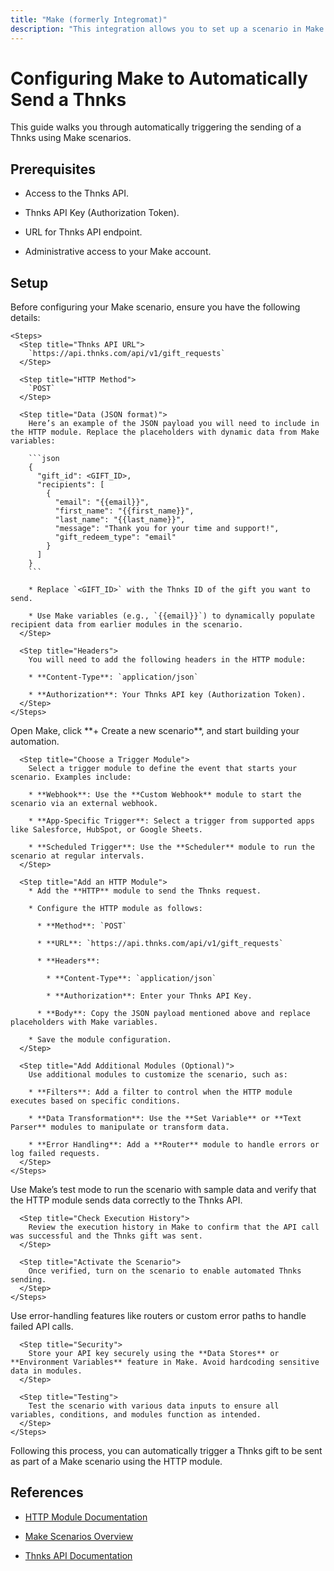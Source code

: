 ```yaml
---
title: "Make (formerly Integromat)"
description: "This integration allows you to set up a scenario in Make that automatically triggers sending a Thnks via an HTTP module. By leveraging the Thnks API, it enables personalized appreciation messages to be sent to recipients based on trigger events, using dynamic data from Make."
---
```


# Configuring Make to Automatically Send a Thnks

This guide walks you through automatically triggering the sending of a Thnks using Make scenarios.

## Prerequisites

* Access to the Thnks API.

* Thnks API Key (Authorization Token).

* URL for Thnks API endpoint.

* Administrative access to your Make account.

## Setup

<Steps>
  <Step title="Prepare HTTP Request Data">
    Before configuring your Make scenario, ensure you have the following details:

    <Steps>
      <Step title="Thnks API URL">
        `https://api.thnks.com/api/v1/gift_requests`
      </Step>

      <Step title="HTTP Method">
        `POST`
      </Step>

      <Step title="Data (JSON format)">
        Here’s an example of the JSON payload you will need to include in the HTTP module. Replace the placeholders with dynamic data from Make variables:

        ```json
        {  
          "gift_id": <GIFT_ID>,  
          "recipients": [  
            {  
              "email": "{{email}}",  
              "first_name": "{{first_name}}",  
              "last_name": "{{last_name}}",  
              "message": "Thank you for your time and support!",  
              "gift_redeem_type": "email"  
            }  
          ]  
        }  
        ```

        * Replace `<GIFT_ID>` with the Thnks ID of the gift you want to send.

        * Use Make variables (e.g., `{{email}}`) to dynamically populate recipient data from earlier modules in the scenario.
      </Step>

      <Step title="Headers">
        You will need to add the following headers in the HTTP module:

        * **Content-Type**: `application/json`

        * **Authorization**: Your Thnks API key (Authorization Token).
      </Step>
    </Steps>
  </Step>

  <Step title="Create a Scenario in Make">
    <Steps>
      <Step title="Log into Make and Create a New Scenario">
        Open Make, click **+ Create a new scenario**, and start building your automation.
      </Step>

      <Step title="Choose a Trigger Module">
        Select a trigger module to define the event that starts your scenario. Examples include:

        * **Webhook**: Use the **Custom Webhook** module to start the scenario via an external webhook.

        * **App-Specific Trigger**: Select a trigger from supported apps like Salesforce, HubSpot, or Google Sheets.

        * **Scheduled Trigger**: Use the **Scheduler** module to run the scenario at regular intervals.
      </Step>

      <Step title="Add an HTTP Module">
        * Add the **HTTP** module to send the Thnks request.

        * Configure the HTTP module as follows:

          * **Method**: `POST`

          * **URL**: `https://api.thnks.com/api/v1/gift_requests`

          * **Headers**:

            * **Content-Type**: `application/json`

            * **Authorization**: Enter your Thnks API Key.

          * **Body**: Copy the JSON payload mentioned above and replace placeholders with Make variables.

        * Save the module configuration.
      </Step>

      <Step title="Add Additional Modules (Optional)">
        Use additional modules to customize the scenario, such as:

        * **Filters**: Add a filter to control when the HTTP module executes based on specific conditions.

        * **Data Transformation**: Use the **Set Variable** or **Text Parser** modules to manipulate or transform data.

        * **Error Handling**: Add a **Router** module to handle errors or log failed requests.
      </Step>
    </Steps>
  </Step>

  <Step title="Test and Activate the Scenario">
    <Steps>
      <Step title="Run the Scenario in Test Mode">
        Use Make’s test mode to run the scenario with sample data and verify that the HTTP module sends data correctly to the Thnks API.
      </Step>

      <Step title="Check Execution History">
        Review the execution history in Make to confirm that the API call was successful and the Thnks gift was sent.
      </Step>

      <Step title="Activate the Scenario">
        Once verified, turn on the scenario to enable automated Thnks sending.
      </Step>
    </Steps>
  </Step>

  <Step title="Best Practices">
    <Steps>
      <Step title="Error Handling">
        Use error-handling features like routers or custom error paths to handle failed API calls.
      </Step>

      <Step title="Security">
        Store your API key securely using the **Data Stores** or **Environment Variables** feature in Make. Avoid hardcoding sensitive data in modules.
      </Step>

      <Step title="Testing">
        Test the scenario with various data inputs to ensure all variables, conditions, and modules function as intended.
      </Step>
    </Steps>
  </Step>
</Steps>

Following this process, you can automatically trigger a Thnks gift to be sent as part of a Make scenario using the HTTP module.

## References

* [HTTP Module Documentation](https://www.make.com/en/help/app/http)

* [Make Scenarios Overview](https://www.make.com/en/help/scenarios/creating-a-scenario)

* [Thnks API Documentation](/api-reference/endpoint/create_gift_request)